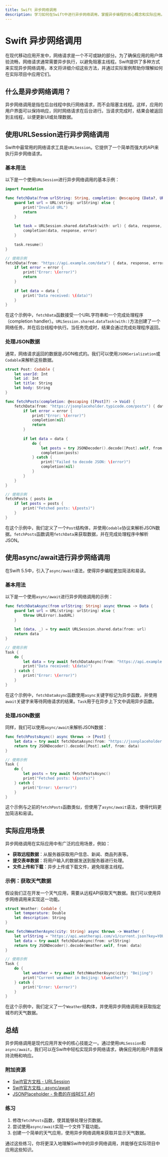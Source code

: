 ```yaml
---
title: Swift 异步网络调用
description: 学习如何在Swift中进行异步网络调用，掌握异步编程的核心概念和实际应用。
---
```


# Swift 异步网络调用

在现代移动应用开发中，网络请求是一个不可或缺的部分。为了确保应用的用户体验流畅，网络请求通常需要异步执行，以避免阻塞主线程。Swift提供了多种方式来实现异步网络调用，本文将详细介绍这些方法，并通过实际案例帮助你理解如何在实际项目中应用它们。

## 什么是异步网络调用？

异步网络调用是指在后台线程中执行网络请求，而不会阻塞主线程。这样，应用的用户界面可以保持响应，同时网络请求在后台进行。当请求完成时，结果会被返回到主线程，以便更新UI或处理数据。

## 使用URLSession进行异步网络调用

Swift中最常用的网络请求工具是`URLSession`。它提供了一个简单而强大的API来执行异步网络请求。

### 基本用法

以下是一个使用`URLSession`进行异步网络调用的基本示例：

```swift
import Foundation

func fetchData(from urlString: String, completion: @escaping (Data?, URLResponse?, Error?) -> Void) {
    guard let url = URL(string: urlString) else {
        print("Invalid URL")
        return
    }
    
    let task = URLSession.shared.dataTask(with: url) { data, response, error in
        completion(data, response, error)
    }
    
    task.resume()
}

// 使用示例
fetchData(from: "https://api.example.com/data") { data, response, error in
    if let error = error {
        print("Error: \(error)")
        return
    }
    
    if let data = data {
        print("Data received: \(data)")
    }
}
```

在这个示例中，`fetchData`函数接受一个URL字符串和一个完成处理程序（completion handler）。`URLSession.shared.dataTask(with:)`方法创建了一个网络任务，并在后台线程中执行。当任务完成时，结果会通过完成处理程序返回。

### 处理JSON数据

通常，网络请求返回的数据是JSON格式的。我们可以使用`JSONSerialization`或`Codable`来解析这些数据。

```swift
struct Post: Codable {
    let userId: Int
    let id: Int
    let title: String
    let body: String
}

func fetchPosts(completion: @escaping ([Post]?) -> Void) {
    fetchData(from: "https://jsonplaceholder.typicode.com/posts") { data, response, error in
        if let error = error {
            print("Error: \(error)")
            completion(nil)
            return
        }
        
        if let data = data {
            do {
                let posts = try JSONDecoder().decode([Post].self, from: data)
                completion(posts)
            } catch {
                print("Failed to decode JSON: \(error)")
                completion(nil)
            }
        }
    }
}

// 使用示例
fetchPosts { posts in
    if let posts = posts {
        print("Fetched posts: \(posts)")
    }
}
```

在这个示例中，我们定义了一个`Post`结构体，并使用`Codable`协议来解析JSON数据。`fetchPosts`函数调用`fetchData`来获取数据，并在完成处理程序中解析JSON。

## 使用async/await进行异步网络调用

在Swift 5.5中，引入了`async/await`语法，使得异步编程更加简洁和易读。

### 基本用法

以下是一个使用`async/await`进行异步网络调用的示例：

```swift
func fetchDataAsync(from urlString: String) async throws -> Data {
    guard let url = URL(string: urlString) else {
        throw URLError(.badURL)
    }
    
    let (data, _) = try await URLSession.shared.data(from: url)
    return data
}

// 使用示例
Task {
    do {
        let data = try await fetchDataAsync(from: "https://api.example.com/data")
        print("Data received: \(data)")
    } catch {
        print("Error: \(error)")
    }
}
```

在这个示例中，`fetchDataAsync`函数使用`async`关键字标记为异步函数，并使用`await`关键字来等待网络请求的结果。`Task`用于在异步上下文中调用异步函数。

### 处理JSON数据

同样，我们可以使用`async/await`来解析JSON数据：

```swift
func fetchPostsAsync() async throws -> [Post] {
    let data = try await fetchDataAsync(from: "https://jsonplaceholder.typicode.com/posts")
    return try JSONDecoder().decode([Post].self, from: data)
}

// 使用示例
Task {
    do {
        let posts = try await fetchPostsAsync()
        print("Fetched posts: \(posts)")
    } catch {
        print("Error: \(error)")
    }
}
```

这个示例与之前的`fetchPosts`函数类似，但使用了`async/await`语法，使得代码更加简洁和易读。

## 实际应用场景

异步网络调用在实际应用中有广泛的应用场景，例如：

- **获取远程数据**：从服务器获取用户信息、新闻、商品列表等。
- **提交表单数据**：将用户输入的数据发送到服务器进行处理。
- **文件上传和下载**：异步上传或下载文件，避免阻塞主线程。

### 示例：获取天气数据

假设我们正在开发一个天气应用，需要从远程API获取天气数据。我们可以使用异步网络调用来实现这一功能。

```swift
struct Weather: Codable {
    let temperature: Double
    let description: String
}

func fetchWeatherAsync(city: String) async throws -> Weather {
    let urlString = "https://api.weatherapi.com/v1/current.json?key=YOUR_API_KEY&q=\(city)"
    let data = try await fetchDataAsync(from: urlString)
    return try JSONDecoder().decode(Weather.self, from: data)
}

// 使用示例
Task {
    do {
        let weather = try await fetchWeatherAsync(city: "Beijing")
        print("Current weather in Beijing: \(weather)")
    } catch {
        print("Error: \(error)")
    }
}
```

在这个示例中，我们定义了一个`Weather`结构体，并使用异步网络调用来获取指定城市的天气数据。

## 总结

异步网络调用是现代应用开发中的核心技能之一。通过使用`URLSession`和`async/await`，我们可以在Swift中轻松实现异步网络请求，确保应用的用户界面保持流畅和响应。

### 附加资源

- [Swift官方文档 - URLSession](https://developer.apple.com/documentation/foundation/urlsession)
- [Swift官方文档 - async/await](https://docs.swift.org/swift-book/LanguageGuide/Concurrency.html)
- [JSONPlaceholder - 免费的在线REST API](https://jsonplaceholder.typicode.com/)

### 练习

1. 修改`fetchPosts`函数，使其能够处理分页数据。
2. 尝试使用`async/await`实现一个文件下载功能。
3. 创建一个简单的天气应用，使用异步网络调用来获取并显示天气数据。

通过这些练习，你将更深入地理解Swift中的异步网络调用，并能够在实际项目中应用这些知识。